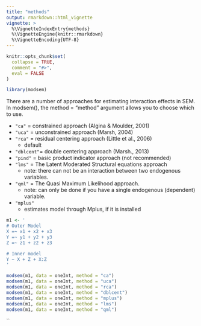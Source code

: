 ```yaml
---
title: "methods"
output: rmarkdown::html_vignette
vignette: >
  %\VignetteIndexEntry{methods}
  %\VignetteEngine{knitr::rmarkdown}
  %\VignetteEncoding{UTF-8}
---
```


```r
knitr::opts_chunk$set(
  collapse = TRUE,
  comment = "#>",
  eval = FALSE
)
```

```r
library(modsem)
```

There are a number of approaches for estimating interaction effects in SEM. In modsem(), the method = "method" argument allows you to choose which to use.

-   `"ca"` = constrained approach (Algina & Moulder, 2001)
-   `"uca"` = unconstrained approach (Marsh, 2004)
-   `"rca"` = residual centering approach (Little et al., 2006)
    -   default
-   `"dblcent"`= double centering approach (Marsh., 2013)
-   `"pind"` = basic product indicator approach (not recommended)
-   `"lms"` = The Latent Moderated Structural equations approach
    -   note: there can not be an interaction between two endogenous variables.
-   `"qml"` = The Quasi Maximum Likelihood approach.
    -   note: can only be done if you have a single endogenous (dependent) variable.
-   `"mplus"`
    -   estimates model through Mplus, if it is installed

```r

m1 <- '
# Outer Model
X =~ x1 + x2 + x3
Y =~ y1 + y2 + y3
Z =~ z1 + z2 + z3

# Inner model
Y ~ X + Z + X:Z 
'

modsem(m1, data = oneInt, method = "ca")
modsem(m1, data = oneInt, method = "uca")
modsem(m1, data = oneInt, method = "rca")
modsem(m1, data = oneInt, method = "dblcent")
modsem(m1, data = oneInt, method = "mplus")
modsem(m1, data = oneInt, method = "lms")
modsem(m1, data = oneInt, method = "qml")
```
``
